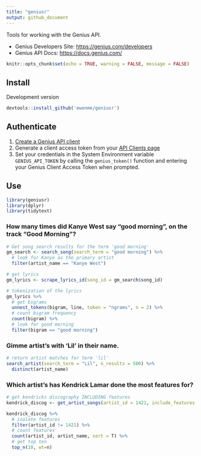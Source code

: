 ```yaml
---
title: "geniusr"
output: github_document
---
```


Tools for working with the Genius API.

- Genius Developers Site: [https://genius.com/developers](https://genius.com/developers)
- Genius API Docs: [https://docs.genius.com/](https://docs.genius.com/)


```r
knitr::opts_chunk$set(echo = TRUE, warning = FALSE, message = FALSE)
```

## Install

Development version

```r
devtools::install_github('ewenme/geniusr')
```

## Authenticate

1. [Create a Genius API client](https://genius.com/api-clients/new)
2. Generate a client access token from your [API Clients page](https://genius.com/api-clients)
3. Set your credentials in the System Environment variable `GENIUS_API_TOKEN` by calling the `genius_token()` function and entering your Genius Client Access Token when prompted.

## Use

```r
library(geniusr)
library(dplyr)
library(tidytext)
```

### How many times did Kanye West say "good morning", on the track "Good Morning"?

```r
# Get song search results for the term 'good morning'
gm_search <- search_song(search_term = "good morning") %>%
  # look for Kanye as the primary artist
  filter(artist_name == "Kanye West")

# get lyrics
gm_lyrics <- scrape_lyrics_id(song_id = gm_search$song_id)

# tokenization of the lyrics
gm_lyrics %>%
  # get bigrams
  unnest_tokens(bigram, line, token = "ngrams", n = 2) %>%
  # count bigram frequency
  count(bigram) %>%
  # look for good morning
  filter(bigram == "good morning")
```

### Gimme artist's with 'Lil' in their name.

```r
# return artist matches for term 'lil'
search_artist(search_term = "Lil", n_results = 500) %>% 
  distinct(artist_name)

```

### Which artist's has Kendrick Lamar done the most features for?

```r
# get kendricks discography INCLUDING features
kendrick_discog <- get_artist_songs(artist_id = 1421, include_features = TRUE)

kendrick_discog %>%
  # isolate features
  filter(artist_id != 1421) %>%
  # count features
  count(artist_id, artist_name, sort = T) %>%
  # get top ten
  top_n(10, wt=n)

```
